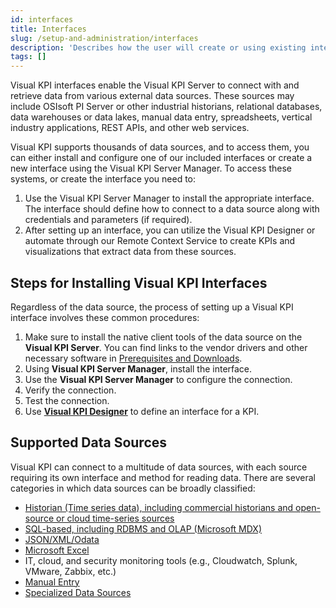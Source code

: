 ```yaml
---
id: interfaces
title: Interfaces
slug: /setup-and-administration/interfaces
description: 'Describes how the user will create or using existing interfaces to perform the connection to their data sources. Depending on the complexity, we can have a group of pages.'
tags: []
---
```


Visual KPI interfaces enable the Visual KPI Server to connect with and retrieve data from various external data sources. These sources may include OSIsoft PI Server or other industrial historians, relational databases, data warehouses or data lakes, manual data entry, spreadsheets, vertical industry applications, REST APIs, and other web services.

Visual KPI supports thousands of data sources, and to access them, you can either install and configure one of our included interfaces or create a new interface using the Visual KPI Server Manager. To access these systems, or create the interface you need to:

1. Use the Visual KPI Server Manager to install the appropriate interface. The interface should define how to connect to a data source along with credentials and parameters (if required).
2. After setting up an interface, you can utilize the Visual KPI Designer or automate through our Remote Context Service to create KPIs and visualizations that extract data from these sources.


## Steps for Installing Visual KPI Interfaces

Regardless of the data source, the process of setting up a Visual KPI interface involves these common procedures:

1. Make sure to install the native client tools of the data source on the **Visual KPI Server**. You can find links to the vendor drivers and other necessary software in [Prerequisites and Downloads](/docs/setup-and-administration/prerequisites-and-downloads).
2. Using **Visual KPI Server Manager**, install the interface.
3. Use the **Visual KPI Server Manager** to configure the connection.
4. Verify the connection.
5. Test the connection.
6. Use **[Visual KPI Designer](/docs/setup-and-administration/interfaces)** to define an interface for a KPI.

## Supported Data Sources

Visual KPI can connect to a multitude of data sources, with each source requiring its own interface and method for reading data. There are several categories in which data sources can be broadly classified:

- [Historian (Time series data), including commercial historians and open-source or cloud time-series sources](/docs/setup-and-administration/interfaces/historian)
- [SQL-based, including RDBMS and OLAP (Microsoft MDX)](/docs/setup-and-administration/interfaces/sql-based)
- [JSON/XML/Odata](/docs/setup-and-administration/interfaces/json-xml)
- [Microsoft Excel](/docs/setup-and-administration/interfaces/excel)
- IT, cloud, and security monitoring tools (e.g., Cloudwatch, Splunk, VMware, Zabbix, etc.)
- [Manual Entry](/docs/setup-and-administration/interfaces/manual-entry)
- [Specialized Data Sources](/docs/setup-and-administration/interfaces/specialized-data-sources)
